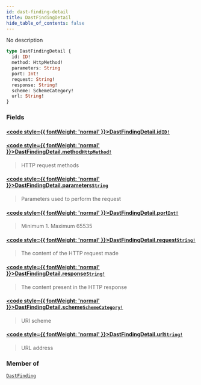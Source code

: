 ```yaml
---
id: dast-finding-detail
title: DastFindingDetail
hide_table_of_contents: false
---
```








No description

```graphql
type DastFindingDetail {
  id: ID!
  method: HttpMethod!
  parameters: String
  port: Int!
  request: String!
  response: String!
  scheme: SchemeCategory!
  url: String!
}
```


### Fields

#### [<code style={{ fontWeight: 'normal' }}>DastFindingDetail.<b>id</b></code>](#)<Bullet />[`ID!`](/api/graphql/documentation/scalars/id) <Badge class="secondary" text="non-null"/> <Badge class="secondary" text="scalar"/>
> 
> 

#### [<code style={{ fontWeight: 'normal' }}>DastFindingDetail.<b>method</b></code>](#)<Bullet />[`HttpMethod!`](/api/graphql/documentation/enums/http-method) <Badge class="secondary" text="non-null"/> <Badge class="secondary" text="enum"/>
> HTTP request methods
> 

#### [<code style={{ fontWeight: 'normal' }}>DastFindingDetail.<b>parameters</b></code>](#)<Bullet />[`String`](/api/graphql/documentation/scalars/string) <Badge class="secondary" text="scalar"/>
> Parameters used to perform the request
> 

#### [<code style={{ fontWeight: 'normal' }}>DastFindingDetail.<b>port</b></code>](#)<Bullet />[`Int!`](/api/graphql/documentation/scalars/int) <Badge class="secondary" text="non-null"/> <Badge class="secondary" text="scalar"/>
> Minimum 1. Maximum 65535
> 

#### [<code style={{ fontWeight: 'normal' }}>DastFindingDetail.<b>request</b></code>](#)<Bullet />[`String!`](/api/graphql/documentation/scalars/string) <Badge class="secondary" text="non-null"/> <Badge class="secondary" text="scalar"/>
> The content of the HTTP request made
> 

#### [<code style={{ fontWeight: 'normal' }}>DastFindingDetail.<b>response</b></code>](#)<Bullet />[`String!`](/api/graphql/documentation/scalars/string) <Badge class="secondary" text="non-null"/> <Badge class="secondary" text="scalar"/>
> The content present in the HTTP response
> 

#### [<code style={{ fontWeight: 'normal' }}>DastFindingDetail.<b>scheme</b></code>](#)<Bullet />[`SchemeCategory!`](/api/graphql/documentation/enums/scheme-category) <Badge class="secondary" text="non-null"/> <Badge class="secondary" text="enum"/>
> URI scheme
> 

#### [<code style={{ fontWeight: 'normal' }}>DastFindingDetail.<b>url</b></code>](#)<Bullet />[`String!`](/api/graphql/documentation/scalars/string) <Badge class="secondary" text="non-null"/> <Badge class="secondary" text="scalar"/>
> URL address
> 



### Member of

[`DastFinding`](/api/graphql/documentation/objects/dast-finding)  <Badge class="secondary" text="object"/>



